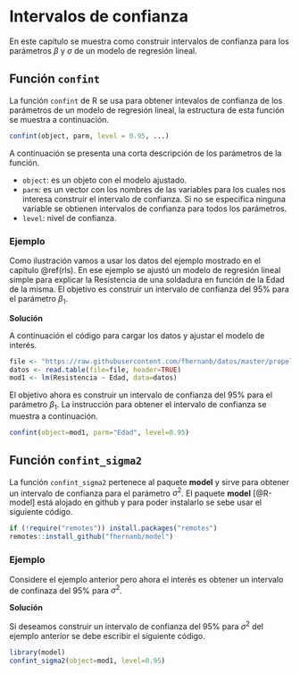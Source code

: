 # Intervalos de confianza {#ic}
En este capítulo se muestra como construir intervalos de confianza para los parámetros $\beta$ y $\sigma$ de un modelo de regresión lineal.

## Función `confint` {-}
La función `confint` de R se usa para obtener intevalos de confianza de los parámetros de un modelo de regresión lineal, la estructura de esta función se muestra a continuación.

```r
confint(object, parm, level = 0.95, ...)
```

A continuación se presenta una corta descripción de los parámetros de la función.

- `object`: es un objeto con el modelo ajustado.
- `parm`: es un vector con los nombres de las variables para los cuales nos interesa construir el intervalo de confianza. Si no se especifica ninguna variable se obtienen intervalos de confianza para todos los parámetros.
- `level`: nivel de confianza.

### Ejemplo {-}
Como ilustración vamos a usar los datos del ejemplo mostrado en el capítulo \@ref(rls). En ese ejemplo se ajustó un modelo de regresión lineal simple para explicar la Resistencia de una soldadura en función de la Edad de la misma. El objetivo es construir un intervalo de confianza del 95% para el parámetro $\beta_1$.

__Solución__

A continuación el código para cargar los datos y ajustar el modelo de interés.

```r
file <- "https://raw.githubusercontent.com/fhernanb/datos/master/propelente"
datos <- read.table(file=file, header=TRUE)
mod1 <- lm(Resistencia ~ Edad, data=datos)
```

El objetivo ahora es construir un intervalo de confianza del 95% para el parámetro $\beta_1$. La instrucción para obtener el intervalo de confianza se muestra a continuación.

```r
confint(object=mod1, parm="Edad", level=0.95)
```

## Función `confint_sigma2` {-}
La función `confint_sigma2` pertenece al paquete **model** y sirve para obtener un intervalo de confianza para el parámetro $\sigma^2$. El paquete **model** [@R-model] está alojado en github y para poder instalarlo se sebe usar el siguiente código.

```r
if (!require("remotes")) install.packages("remotes")
remotes::install_github("fhernanb/model")
```

### Ejemplo {-}
Considere el ejemplo anterior pero ahora el interés es obtener un intervalo de confinaza del 95% para $\sigma^2$.

__Solución__

Si deseamos construir un intervalo de confianza del 95% para $\sigma^2$ del ejemplo anterior se debe escribir el siguiente código.

```r
library(model)
confint_sigma2(object=mod1, level=0.95)
```

